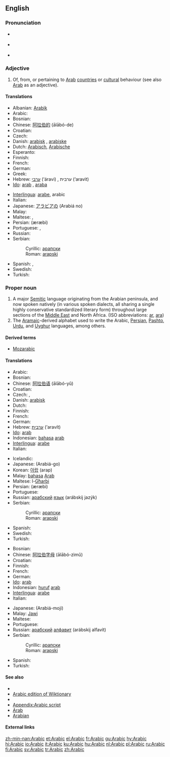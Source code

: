 {{interwiktionary|code=ar}}
==English==
{{wikipedia}}

===Pronunciation===
*{{a|RP}} {{IPA|/ˈærəbɪk/}}
*{{a|US}} {{IPA|/ˈɛrəbɪk/ ''or'' /ˈærəbɪk/}}
*{{audio|en-us-Arabic.ogg|Audio (US)}}

===Adjective===
{{en-adj|-}}

# Of, from, or pertaining to [[Arab]] [[country|countries]] or [[cultural]] behaviour (see also [[Arab]] as an adjective).

====Translations====
{{trans-top|of, from, or pertaining to Arab countries or cultural behaviour}}
*Albanian: [[Arabik]]
*Arabic: {{ARchar|[[عربي]]}} {{unicode|(ʕárabi)}}
* Bosnian: {{t-|bs|arapski|m}}
*Chinese: [[阿拉伯的]] (ālābó-de)
* Croatian: {{t-|hr|arapski|m}}
* Czech: {{t|cs|arabský|m}}
*Danish: [[arabisk]] {{n}}, [[arabiske]] {{p}}
*Dutch: [[Arabisch]], [[Arabische]]
*Esperanto: {{t+|eo|araba|xs=Esperanto}}
* Finnish: {{t+|fi|arabialainen}}
* French: {{t+|fr|arabe}}
*German: {{t|de|arabisch}}
* Greek: {{t|el|αραβικός|tr=aravikós|sc=Grek}}
*Hebrew: [[ערבי]] (‘áravi) {{m}}, ערבית (‘aravit) {{f}}
*[[Ido]]: [[arab]] {{m}}, [[araba]] {{f}}
{{trans-mid}}
*[[Interlingua]]: [[arabe]], arabic
*Italian: {{t+|it|arabo|m}}
*Japanese: [[アラビア]][[の]] (Arabiá no)
* Malay: {{t-|ms|Arab|xs=Malay}}
* Maltese: {{t|mt|Għarbi|m|xs=Maltese}}, {{t|mt|Għarbija|f|xs=Maltese}}
*Persian: {{FAchar|[[عربی|عَرَبی]]}} (æræbi)
* Portuguese: {{t+|pt|árabe}}, {{t|pt|arábico}}
* Russian: {{t+|ru|арабский|m|tr=arábskij|sc=Cyrl}}
*Serbian:
*:Cyrillic: [[арапски#Serbian|арапски]] {{m}}
*:Roman: [[arapski#Serbian|arapski]] {{m}}
*Spanish: {{t+|es|árabe|m|f}}, {{t|es|arábigo|m}}
* Swedish: {{t|sv|arabisk}}
* Turkish: {{t+|tr|Arap}}
{{trans-bottom}}

===Proper noun===
{{en-proper noun}}

# A major [[Semitic]] language originating from the Arabian peninsula, and now spoken natively (in various spoken dialects, all sharing a single highly conservative standardized literary form) throughout large sections of the [[Middle East]] and North Africa. (ISO abbreviations: [[ar]], [[ara]])
# The [[Aramaic]]-derived alphabet used to write the Arabic, [[Persian]], [[Pashto]], [[Urdu]], and [[Uyghur]] languages, among others.

====Derived terms====
*[[Mozarabic]]

====Translations====
{{trans-top|language}}
*Arabic: {{ARchar|[[العربية]]}} {{unicode|(al-ʕarabíyya)}} {{f}}
* Bosnian: {{t-|bs|arapski|m}}
*Chinese: [[阿拉伯语]] (ālābó-yǔ)
* Croatian: {{t-|hr|arapski|m}}
* Czech: {{t|cs|arabština|f}}, {{t|cs|arabský jazyk|m}}
*Danish: [[arabisk]]
* Dutch: {{t+|nl|Arabisch|n}}
* Finnish: {{t+|fi|arabia}}
* French: {{t+|fr|arabe}}
* German: {{t+|de|Arabisch}}
*Hebrew: [[ערבית]] (‘aravít)
*[[Ido]]: [[arab]]
*Indonesian: [[bahasa]] [[arab]]
*[[Interlingua]]: [[arabe]]
* Italian: {{t+|it|arabo}}
{{trans-mid}}
* Icelandic: {{t|is|Arabíska}}
*Japanese: {{JAchar|[[アラビア語]]}} (Arabiá-go)
*Korean: [[아랍]] (arap)
*Malay: [[bahasa]] [[Arab]]
*Maltese: l-[[Għarbi]]
*Persian: {{FAchar|[[عربی|عَرَبی]]}} (æræbi)
* Portuguese: {{t+|pt|árabe|m}}
*Russian: [[арабский]] [[язык]] (arábskij jazýk) {{m}}
*Serbian:
*:Cyrillic: [[арапски#Serbian|арапски]] {{m}}
*:Roman: [[arapski#Serbian|arapski]] {{m}}
*Spanish: {{t+|es|árabe|m}}
* Swedish: {{t|sv|arabiska}}
* Turkish: {{t+|tr|Arapça}}
{{trans-bottom}}

{{trans-top|alphabet}}
* Bosnian: {{t-|bs|arapski|m}}
*Chinese: [[阿拉伯字母]] (ālābó-zìmǔ)
* Croatian: {{t-|hr|arapski|m}}
* Finnish: {{t+|fi|arabia}}
* French: {{t+|fr|arabe}}
* German: {{t+|de|Arabisch}}
*[[Ido]]: [[arab]]
*Indonesian: [[huruf]] [[arab]]
*[[Interlingua]]: [[arabe]]
* Italian: {{t+|it|arabo}}
{{trans-mid}}
*Japanese: {{JAchar|[[アラビア文字]]}} (Arabiá-moji)
*Malay: [[Jawi]]
* Maltese: {{t|mt|Għarbija|xs=Maltese}}
* Portuguese: {{t+|pt|árabe|m}}
*Russian: [[арабский]] [[алфавит]] (arábskij alfavít) {{m}}
*Serbian:
*:Cyrillic: [[арапски#Serbian|арапски]] {{m}}
*:Roman: [[arapski#Serbian|arapski]] {{m}}
*Spanish: {{t+|es|árabe|m}}
* Turkish: {{t+|tr|Arap}}
{{trans-bottom}}

====See also====
{{interwiktionary|code=ar}}
{{wikibooks}}

*{{langcat}}
*[[:ar:|Arabic edition of Wiktionary]]
*{{pedialite|Arabic language}}
*[[Appendix:Arabic script]]
*[[Arab]]
*[[Arabian]]

====External links====
{{ethnologue|lang=Arabic macrolanguage|code=ara}}
{{ethnologue|lang=Standard Arabic|code=arb}}
{{websters-online}}

[[zh-min-nan:Arabic]]
[[et:Arabic]]
[[el:Arabic]]
[[fr:Arabic]]
[[gu:Arabic]]
[[hy:Arabic]]
[[hi:Arabic]]
[[io:Arabic]]
[[it:Arabic]]
[[ku:Arabic]]
[[hu:Arabic]]
[[nl:Arabic]]
[[pl:Arabic]]
[[ru:Arabic]]
[[fi:Arabic]]
[[sv:Arabic]]
[[tr:Arabic]]
[[zh:Arabic]]